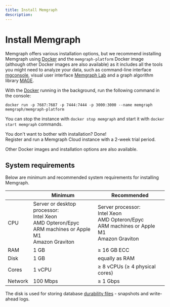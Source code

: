 ---
title: Install Memgraph
description: 
---


# Install Memgraph

Memgraph offers various installation options, but we recommend installing
Memgraph using [Docker](https://docs.docker.com/engine/install/) and the
`memgraph-platform` Docker image (although other Docker images are also
available) as it includes all the tools you might need to analyze your data,
such as command-line interface [mgconsole](/getting-started/cli), visual user
interface [Memgraph Lab](/visualize-data) and a graph algorithm library
[MAGE](/advanced-algorithms). 

With the [Docker](https://docs.docker.com/engine/install/) running in the
background, run the following command in the console:
 
```console
docker run -p 7687:7687 -p 7444:7444 -p 3000:3000 --name memgraph memgraph/memgraph-platform
```

You can stop the instance with `docker stop memgraph` and start it with `docker
start memgraph` commands.

You don't want to bother with installation? Done! 
<br/> Register and run a Memgraph Cloud instance with a 2-week trial period.

Other Docker images and installation options are also available. 

<Cards>
  <Card
    title="Docker"
    href="/getting-started/install-memgraph/docker"
  />
  <Card
    title="Debian"
    href="/getting-started/install-memgraph/debian"
  />
  <Card
    title="Ubuntu"
    href="/getting-started/install-memgraph/ubuntu"
  />
  <Card
    title="Memgraph Cloud"
    href="/getting-started/install-memgraph/memgraph-cloud"
  />
  <Card
    title="Docker Compose"
    href="/getting-started/install-memgraph/docker-compose"
  />

  <Card
    title="Kubernetes"
    href="/getting-started/install-memgraph/kubernetes"
  />
  <Card
    title="RPM Package"
    href="/getting-started/install-memgraph/rpm-package"
  />
  <Card
    title="WSL"
    href="/getting-started/install-memgraph/wsl"
  />
</Cards>

## System requirements

Below are minimum and recommended system requirements for installing Memgraph.

|         | Minimum  | Recommended                    |
| ------- | -------- | ------------------------------ |
| CPU     | Server or desktop processor: <br/> Intel Xeon <br/> AMD Opteron/Epyc <br/> ARM machines or Apple M1 <br/> Amazon Graviton | Server processor: <br/> Intel Xeon <br/> AMD Opteron/Epyc <br/> ARM machines or Apple M1 <br/> Amazon Graviton |
| RAM     | 1 GB     | ≥ 16 GB ECC                    |
| Disk    | 1 GB     | equally as RAM                 |
| Cores   | 1 vCPU   | ≥ 8 vCPUs (≥ 4 physical cores) |
| Network | 100 Mbps | ≥ 1 Gbps                       |

The disk is used for storing database [durability
files](/configuration/data-durability-and-backup) - snapshots and write-ahead
logs.

